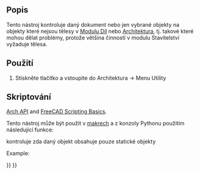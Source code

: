 <languages/>

{{Docnav
|[[Arch_MergeWalls|MergeWalls]]
|[[Arch_ToggleIfcBrepFlag|ToggleIfcBrepFlag]]
|[[BIM_Workbench|BIM]]
|IconL=Arch_MergeWalls.svg
|IconR=Arch_ToggleIfcBrepFlag.svg
|IconC=Workbench_BIM.svg
}}

{{VeryImportantMessage|THIS COMMAND IS PART OF THE INTEGRATED [[BIM_Workbench|BIM WORKBENCH]] IN V1.0<br>
This page has been updated for that version.}}

<div class="mw-translate-fuzzy">
{{GuiCommand/cs|Name=Arch Check|Name/cs=Arch Check|Workbenches=[[Arch_Workbench/cs|Arch]]|MenuLocation=Arch → Utilities → Check|SeeAlso=[[Arch CloseHoles/cs|Arch CloseHoles]]}}
</div>

<span id="Description"></span>
==Popis==

<div class="mw-translate-fuzzy">
Tento nástroj kontroluje daný dokument nebo jen vybrané objekty na objekty které nejsou tělesy v [[Part Workbench|Modulu Díl]] nebo [[Arch Workbench|Architektura]], tj. takové které mohou dělat problémy, protože většina činností v modulu Stavitelství vyžaduje tělesa.
</div>

<span id="Usage"></span>
<div class="mw-translate-fuzzy">
==Použití==
</div>

<div class="mw-translate-fuzzy">
# Stiskněte tlačítko {{KEY|[[Image:Arch Check.png|16px]] '''Kontrola'''}} a vstoupíte do Architektura → Menu Utility
</div>

<span id="Scripting"></span>
<div class="mw-translate-fuzzy">
==Skriptování==
</div>

{{Emphasis|See also:}} [[Arch_API|Arch API]] and [[FreeCAD_Scripting_Basics|FreeCAD Scripting Basics]].

<div class="mw-translate-fuzzy">
Tento nástroj může být použit v [[macros|makrech]] a z konzoly Pythonu použitím následující funkce:
</div>
{{Code|code=
list_bad = check(objectslist, includehidden=False)
}}

<div class="mw-translate-fuzzy">
kontroluje zda daný objekt obsahuje pouze statické objekty
</div>

Example:

{{Code|code=
import FreeCAD, Draft, Arch

p1 = FreeCAD.Vector(0, 0, 0)
p2 = FreeCAD.Vector(2000, 0, 0)
baseline = Draft.makeLine(p1, p2)
Wall1 = Arch.makeWall(baseline, length=None, width=150, height=2000)
FreeCAD.ActiveDocument.recompute()

Wall2 = Arch.makeWall(None, length=2000, width=200, height=1000)
FreeCAD.ActiveDocument.recompute()

Circle = Draft.makeCircle(450)
Wire = Draft.makeWire([FreeCAD.Vector(1000, 0, 0), FreeCAD.Vector(1500, 1000, 0), FreeCAD.Vector(2500, -1000, 0)])

list_bad = Arch.check([Wall1, Wall2, Circle, Wire], includehidden=True)
print(list_bad)
}}


{{Docnav
|[[Arch_MergeWalls|MergeWalls]]
|[[Arch_ToggleIfcBrepFlag|ToggleIfcBrepFlag]]
|[[BIM_Workbench|BIM]]
|IconL=Arch_MergeWalls.svg
|IconR=Arch_ToggleIfcBrepFlag.svg
|IconC=Workbench_BIM.svg
}}

{{BIM_Tools_navi{{#translation:}}}}
{{Userdocnavi{{#translation:}}}}